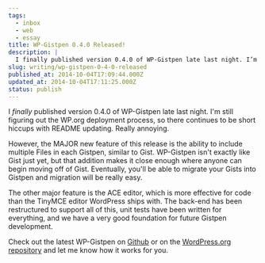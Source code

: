 ```yaml
---
tags:
  - inbox
  - web
  - essay
title: WP-Gistpen 0.4.0 Released!
description: |
  I finally published version 0.4.0 of WP-Gistpen late last night. I’m still figuring out the WP.org deployment process, so there continues to be short hiccups with README updating. Really annoying. However, the MAJOR new feature of this release is the ability to include multiple Files in each Gistpen, similar to Gist. WP-Gistpen isn’t exactly like \[…]
slug: writing/wp-gistpen-0-4-0-released
published_at: 2014-10-04T17:09:44.000Z
updated_at: 2014-10-04T17:11:25.000Z
status: publish
---
```

I *finally* published version 0.4.0 of WP-Gistpen late last night. I'm still figuring out the WP.org deployment process, so there continues to be short hiccups with README updating. Really annoying.

However, the MAJOR new feature of this release is the ability to include multiple Files in each Gistpen, similar to Gist. WP-Gistpen isn't exactly like Gist just yet, but that addition makes it close enough where anyone can begin moving off of Gist. Eventually, you'll be able to migrate your Gists into Gistpen and migration will be really easy.

The other major feature is the ACE editor, which is more effective for code than the TinyMCE editor WordPress ships with. The back-end has been restructured to support all of this, unit tests have been written for everything, and we have a very good foundation for future Gistpen development.

Check out the latest WP-Gistpen on [Github](https://github.com/mAAdhaTTah/WP-Gistpen) or on the [WordPress.org repository](https://wordpress.org/plugins/wp-gistpen/) and let me know how it works for you.
